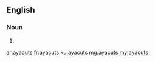 ==English==

===Noun===
{{head|en|noun plural form}}

# {{plural of|ayacut|lang=en}}

[[ar:ayacuts]]
[[fr:ayacuts]]
[[ku:ayacuts]]
[[mg:ayacuts]]
[[my:ayacuts]]